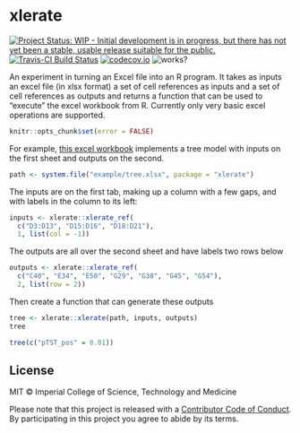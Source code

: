 # xlerate

[![Project Status: WIP - Initial development is in progress, but there has not yet been a stable, usable release suitable for the public.](http://www.repostatus.org/badges/latest/wip.svg)](http://www.repostatus.org/#wip)
[![Travis-CI Build Status](https://travis-ci.org/HealthEconomicsHackathon/xlerate.svg?branch=master)](https://travis-ci.org/HealthEconomicsHackathon/xlerate)
[![codecov.io](https://codecov.io/github/HealthEconomicsHackathon/xlerate/coverage.svg?branch=master)](https://codecov.io/github/HealthEconomicsHackathon/xlerate?branch=master)
![works?](https://img.shields.io/badge/works-on%20my%20machine-pink)

An experiment in turning an Excel file into an R program.  It takes as inputs an excel file (in xlsx format) a set of cell references as inputs and a set of cell references as outputs and returns a function that can be used to "execute" the excel workbook from R.  Currently only very basic excel operations are supported.

```r
knitr::opts_chunk$set(error = FALSE)
```

For example, [this excel workbook](inst/example/tree.xlsx) implements a tree model with inputs on the first sheet and outputs on the second.

```r
path <- system.file("example/tree.xlsx", package = "xlerate")
```

The inputs are on the first tab, making up a column with a few gaps, and with labels in the column to its left:
```r
inputs <- xlerate::xlerate_ref(
  c("D3:D13", "D15:D16", "D18:D21"),
  1, list(col = -1))
```

The outputs are all over the second sheet and have labels two rows below

```r
outputs <- xlerate::xlerate_ref(
  c("C40", "E34", "E50", "G29", "G38", "G45", "G54"),
  2, list(row = 2))
```

Then create a function that can generate these outputs

```r
tree <- xlerate::xlerate(path, inputs, outputs)
tree
```

```r
tree(c("pTST_pos" = 0.01))
```

## License

MIT © Imperial College of Science, Technology and Medicine

Please note that this project is released with a [Contributor Code of Conduct](CONDUCT.md). By participating in this project you agree to abide by its terms.
